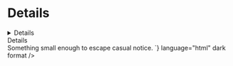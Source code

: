 
<Meta title="Atoms/Interactive/Details" />

# Details

<Unstyled>
   <details>
      <summary>Details</summary>
      Something small enough to escape casual notice.
    </details>
  <Source
    code={`
      <details>
        <summary>Details</summary>
        Something small enough to escape casual notice.
      </details>
    `}
    language="html"
    dark
    format
  />
</Unstyled>